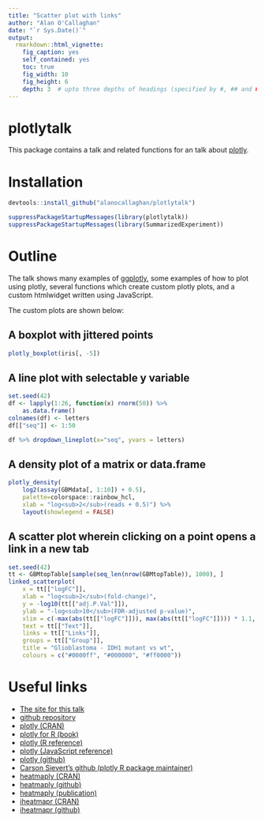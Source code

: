 ```yaml
---
title: "Scatter plot with links"
author: "Alan O'Callaghan"
date: "`r Sys.Date()`"
output:
  rmarkdown::html_vignette:
    fig_caption: yes
    self_contained: yes
    toc: true
    fig_width: 10
    fig_height: 6
    depth: 3  # upto three depths of headings (specified by #, ## and ###)  
---
```

plotlytalk
============

This package contains a talk and related functions for an talk about [plotly](https://plot.ly/).

Installation
============
```r
devtools::install_github("alanocallaghan/plotlytalk")
```
```r
suppressPackageStartupMessages(library(plotlytalk))
suppressPackageStartupMessages(library(SummarizedExperiment))
```

Outline
=======

The talk shows many examples of [ggplotly](https://www.rdocumentation.org/packages/plotly/versions/4.7.1/topics/ggplotly), some examples of how to plot using plotly, several functions which create custom plotly plots, and
a custom htmlwidget written using JavaScript.

The custom plots are shown below:

## A boxplot with jittered points
```r
plotly_boxplot(iris[, -5])
```

## A line plot with selectable y variable
```r
set.seed(42)
df <- lapply(1:26, function(x) rnorm(50)) %>% 
    as.data.frame()
colnames(df) <- letters
df[["seq"]] <- 1:50

df %>% dropdown_lineplot(x="seq", yvars = letters)
```


## A density plot of a matrix or data.frame
```r

plotly_density(
    log2(assay(GBMdata[, 1:10]) + 0.5), 
    palette=colorspace::rainbow_hcl,
    xlab = "log<sub>2</sub>(reads + 0.5)") %>% 
    layout(showlegend = FALSE)

```

## A scatter plot wherein clicking on a point opens a link in a new tab
```r
set.seed(42)
tt <- GBMtopTable[sample(seq_len(nrow(GBMtopTable)), 1000), ]
linked_scatterplot(
    x = tt[["logFC"]],
    xlab = "log<sub>2</sub>(fold-change)",
    y = -log10(tt[["adj.P.Val"]]),
    ylab = "-log<sub>10</sub>(FDR-adjusted p-value)",
    xlim = c(-max(abs(tt[["logFC"]])), max(abs(tt[["logFC"]]))) * 1.1,
    text = tt[["Text"]],
    links = tt[["Links"]],
    groups = tt[["Group"]],
    title = "Glioblastoma - IDH1 mutant vs wt",
    colours = c("#0000ff", "#000000", "#ff0000"))
```



Useful links
============

- [The site for this talk](https://alanocallaghan.github.io/plotlytalk/)
- [github repository](https://github.com/Alanocallaghan/plotlytalk/)
- [plotly (CRAN)](https://cran.r-project.org/web/packages/plotly/index.html)
- [plotly for R (book)](https://plotly-book.cpsievert.me)
- [plotly (R reference)](https://plot.ly/r/reference/)
- [plotly (JavaScript reference)](https://plot.ly/javascript/reference/)
- [plotly (github)](https://github.com/ropensci/plotly/)
- [Carson Sievert's github (plotly R package maintainer)](https://github.com/cpsievert/)
- [heatmaply (CRAN)](https://github.com/talgalili/heatmaply)
- [heatmaply (github)](https://cran.r-project.org/web/packages/plotly/index.html)
- [heatmaply (publication)](https://academic.oup.com/bioinformatics/advance-article/doi/10.1093/bioinformatics/btx657/4562328)
- [iheatmapr (CRAN)](https://cran.r-project.org/web/packages/iheatmapr/index.html)
- [iheatmapr (github)](https://github.com/ropensci/iheatmapr)

